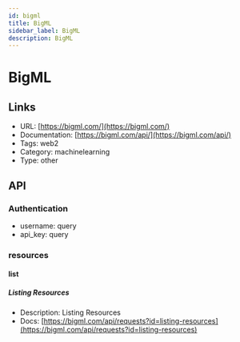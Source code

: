 ```yaml
---
id: bigml
title: BigML
sidebar_label: BigML
description: BigML
---
```


# BigML

## Links

* URL: [https://bigml.com/](https://bigml.com/)
* Documentation: [https://bigml.com/api/](https://bigml.com/api/)
* Tags: web2
* Category: machinelearning
* Type: other

## API

### Authentication

* username: query
* api_key: query

### resources

#### list

##### Listing Resources

* Description: Listing Resources
* Docs: [https://bigml.com/api/requests?id=listing-resources](https://bigml.com/api/requests?id=listing-resources)
